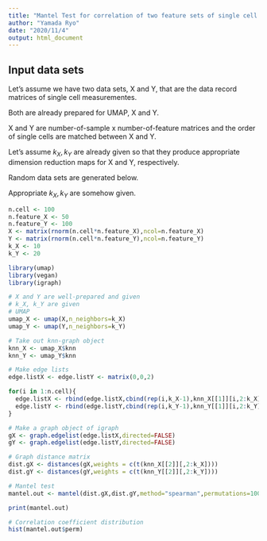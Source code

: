 ```yaml
---
title: "Mantel Test for correlation of two feature sets of single cell data sets"
author: "Yamada Ryo"
date: "2020/11/4"
output: html_document
---
```


## Input data sets

Let's assume we have two data sets, X and Y, that are the data record matrices of single cell measurementes.

Both are already prepared for UMAP, X and Y.

X and Y are number-of-sample x number-of-feature matrices and the order of single cells are matched between X and Y.

Let's assume $k_X, k_Y$ are already given so that they produce appropriate dimension reduction maps for X and Y, respectively.

Random data sets are generated below.

Appropriate $k_X,k_Y$ are somehow given.
```r
n.cell <- 100
n.feature_X <- 50
n.feature_Y <- 100
X <- matrix(rnorm(n.cell*n.feature_X),ncol=n.feature_X)
Y <- matrix(rnorm(n.cell*n.feature_Y),ncol=n.feature_Y)
k_X <- 10
k_Y <- 20
```


```r
library(umap)
library(vegan)
library(igraph)

# X and Y are well-prepared and given
# k_X, k_Y are given
# UMAP
umap_X <- umap(X,n_neighbors=k_X)
umap_Y <- umap(Y,n_neighbors=k_Y)

# Take out knn-graph object
knn_X <- umap_X$knn 
knn_Y <- umap_Y$knn

# Make edge lists
edge.listX <- edge.listY <- matrix(0,0,2)

for(i in 1:n.cell){
  edge.listX <- rbind(edge.listX,cbind(rep(i,k_X-1),knn_X[[1]][i,2:k_X]))
  edge.listY <- rbind(edge.listY,cbind(rep(i,k_Y-1),knn_Y[[1]][i,2:k_Y]))
}

# Make a graph object of igraph
gX <- graph.edgelist(edge.listX,directed=FALSE)
gY <- graph.edgelist(edge.listY,directed=FALSE)

# Graph distance matrix
dist.gX <- distances(gX,weights = c(t(knn_X[[2]][,2:k_X])))
dist.gY <- distances(gY,weights = c(t(knn_Y[[2]][,2:k_Y])))

# Mantel test
mantel.out <- mantel(dist.gX,dist.gY,method="spearman",permutations=1000,na.rm=TRUE)

print(mantel.out)
```
```r
# Correlation coefficient distribution
hist(mantel.out$perm)
```

